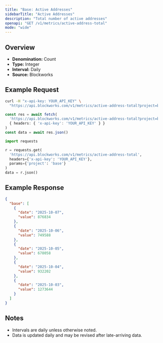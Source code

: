 ```yaml
---
title: "Base: Active Addresses"
sidebarTitle: "Active Addresses"
description: "Total number of active addresses"
openapi: "GET /v1/metrics/active-address-total"
mode: "wide"
---
```


## Overview

- **Denomination:** Count
- **Type:** Integer
- **Interval:** Daily
- **Source:** Blockworks

## Example Request

<CodeGroup>

```bash cURL
curl -H "x-api-key: YOUR_API_KEY" \
  "https://api.blockworks.com/v1/metrics/active-address-total?project=base"
```

```typescript TypeScript
const res = await fetch(
  'https://api.blockworks.com/v1/metrics/active-address-total?project=base',
  { headers: { 'x-api-key': 'YOUR_API_KEY' } }
)
const data = await res.json()
```

```python Python
import requests

r = requests.get(
  'https://api.blockworks.com/v1/metrics/active-address-total',
  headers={'x-api-key': 'YOUR_API_KEY'},
  params={'project': 'base'}
)
data = r.json()
```

</CodeGroup>

## Example Response

```json
{
  "base": [
    {
      "date": "2025-10-07",
      "value": 876834
    },
    {
      "date": "2025-10-06",
      "value": 749588
    },
    {
      "date": "2025-10-05",
      "value": 678058
    },
    {
      "date": "2025-10-04",
      "value": 932202
    },
    {
      "date": "2025-10-03",
      "value": 1273644
    }
  ]
}
```

## Notes
- Intervals are daily unless otherwise noted.
- Data is updated daily and may be revised after late-arriving data.